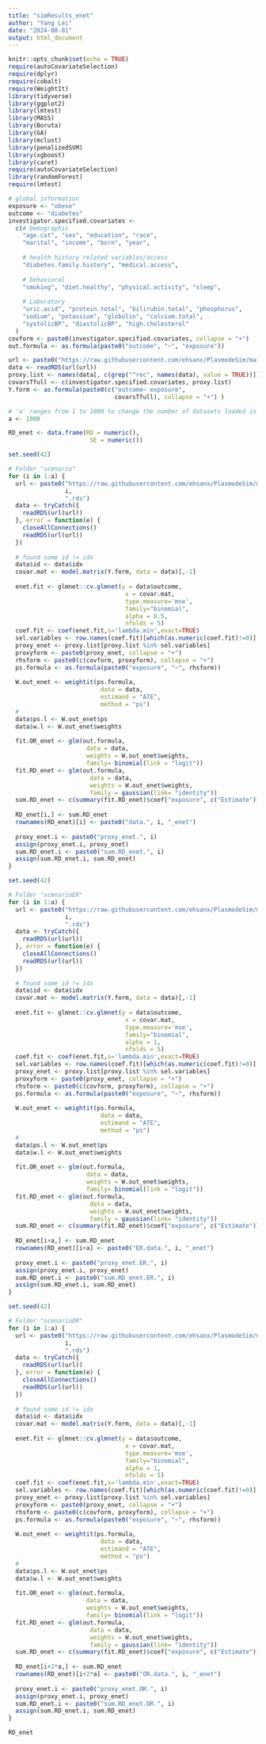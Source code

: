 ```yaml
---
title: "simResults_enet"
author: "Yang Lei"
date: "2024-08-01"
output: html_document
---
```


```r
knitr::opts_chunk$set(echo = TRUE)
require(autoCovariateSelection)
require(dplyr)
require(cobalt)
require(WeightIt)
library(tidyverse)
library(ggplot2)
library(lmtest)
library(MASS)
library(Boruta)
library(GA)
library(mclust)
library(penalizedSVM)
library(xgboost)
library(caret)
require(autoCovariateSelection)
library(randomForest)
require(lmtest)
```

```r
# global information
exposure <- "obese"
outcome <- "diabetes" 
investigator.specified.covariates <- 
  c(# Demographic
    "age.cat", "sex", "education", "race", 
    "marital", "income", "born", "year",
    
    # health history related variables/access
    "diabetes.family.history", "medical.access",
    
    # behavioral
    "smoking", "diet.healthy", "physical.activity", "sleep",
    
    # Laboratory 
    "uric.acid", "protein.total", "bilirubin.total", "phosphorus",
    "sodium", "potassium", "globulin", "calcium.total", 
    "systolicBP", "diastolicBP", "high.cholesterol"
  )
covform <- paste0(investigator.specified.covariates, collapse = "+")
out.formula <- as.formula(paste0("outcome", "~", "exposure"))

url <- paste0("https://raw.githubusercontent.com/ehsanx/PlasmodeSim/main/data/hdData/data/scenario/data_1.rds")
data <- readRDS(url(url))
proxy.list <- names(data[, c(grep("^rec", names(data), value = TRUE))])
covarsTfull <- c(investigator.specified.covariates, proxy.list)
Y.form <- as.formula(paste0(c("outcome~ exposure", 
                              covarsTfull), collapse = "+") )
```

```r
# 'a' ranges from 1 to 1000 to change the number of datasets loaded in each for-loop
a <- 1000

RD_enet <- data.frame(RD = numeric(),
                       SE = numeric())
```

```r
set.seed(42)

# Folder "scenario"
for (i in 1:a) {
  url <- paste0("https://raw.githubusercontent.com/ehsanx/PlasmodeSim/main/data/hdData/data/scenario/data_", 
                i, 
                ".rds")
  data <- tryCatch({
    readRDS(url(url))
  }, error = function(e) {
    closeAllConnections()
    readRDS(url(url))
  })
  
  # found some id != idx
  data$id <- data$idx
  covar.mat <- model.matrix(Y.form, data = data)[,-1]
  
  enet.fit <- glmnet::cv.glmnet(y = data$outcome, 
                                 x = covar.mat, 
                                 type.measure='mse',
                                 family="binomial",
                                 alpha = 0.5, 
                                 nfolds = 5)
  coef.fit <- coef(enet.fit,s='lambda.min',exact=TRUE)
  sel.variables <- row.names(coef.fit)[which(as.numeric(coef.fit)!=0)]
  proxy_enet <- proxy.list[proxy.list %in% sel.variables]
  proxyform <- paste0(proxy_enet, collapse = "+")
  rhsform <- paste0(c(covform, proxyform), collapse = "+")
  ps.formula <- as.formula(paste0("exposure", "~", rhsform))
  
  W.out_enet <- weightit(ps.formula, 
                          data = data, 
                          estimand = "ATE",
                          method = "ps")
  #
  data$ps.l <- W.out_enet$ps
  data$w.l <- W.out_enet$weights
  
  fit.OR_enet <- glm(out.formula,
                      data = data,
                      weights = W.out_enet$weights,
                      family= binomial(link = "logit"))
  fit.RD_enet <- glm(out.formula,
                       data = data,
                       weights = W.out_enet$weights,
                       family = gaussian(link= "identity"))
  sum.RD_enet <- c(summary(fit.RD_enet)$coef["exposure", c("Estimate")], sqrt(sandwich::sandwich(fit.RD_enet)[2,2]))
  
  RD_enet[i,] <- sum.RD_enet
  rownames(RD_enet)[i] <- paste0("data.", i, "_enet")
  
  proxy_enet.i <- paste0("proxy_enet.", i)
  assign(proxy_enet.i, proxy_enet)
  sum.RD_enet.i <- paste0("sum.RD_enet.", i)
  assign(sum.RD_enet.i, sum.RD_enet)
}
```
```r
set.seed(42)

# Folder "scenarioER"
for (i in 1:a) {
  url <- paste0("https://raw.githubusercontent.com/ehsanx/PlasmodeSim/main/data/hdData/data/scenarioER/data_", 
                i, 
                ".rds")
  data <- tryCatch({
    readRDS(url(url))
  }, error = function(e) {
    closeAllConnections()
    readRDS(url(url))
  })
  
  # found some id != idx
  data$id <- data$idx
  covar.mat <- model.matrix(Y.form, data = data)[,-1]
  
  enet.fit <- glmnet::cv.glmnet(y = data$outcome, 
                                 x = covar.mat, 
                                 type.measure='mse',
                                 family="binomial",
                                 alpha = 1, 
                                 nfolds = 5)
  coef.fit <- coef(enet.fit,s='lambda.min',exact=TRUE)
  sel.variables <- row.names(coef.fit)[which(as.numeric(coef.fit)!=0)]
  proxy_enet <- proxy.list[proxy.list %in% sel.variables]
  proxyform <- paste0(proxy_enet, collapse = "+")
  rhsform <- paste0(c(covform, proxyform), collapse = "+")
  ps.formula <- as.formula(paste0("exposure", "~", rhsform))
  
  W.out_enet <- weightit(ps.formula, 
                          data = data, 
                          estimand = "ATE",
                          method = "ps")
  #
  data$ps.l <- W.out_enet$ps
  data$w.l <- W.out_enet$weights
  
  fit.OR_enet <- glm(out.formula,
                      data = data,
                      weights = W.out_enet$weights,
                      family= binomial(link = "logit"))
  fit.RD_enet <- glm(out.formula,
                       data = data,
                       weights = W.out_enet$weights,
                       family = gaussian(link= "identity"))
  sum.RD_enet <- c(summary(fit.RD_enet)$coef["exposure", c("Estimate")], sqrt(sandwich::sandwich(fit.RD_enet)[2,2]))
  
  RD_enet[i+a,] <- sum.RD_enet
  rownames(RD_enet)[i+a] <- paste0("ER.data.", i, "_enet")
  
  proxy_enet.i <- paste0("proxy_enet.ER.", i)
  assign(proxy_enet.i, proxy_enet)
  sum.RD_enet.i <- paste0("sum.RD_enet.ER.", i)
  assign(sum.RD_enet.i, sum.RD_enet)
}
```

```r
set.seed(42)

# Folder "scenarioOR"
for (i in 1:a) {
  url <- paste0("https://raw.githubusercontent.com/ehsanx/PlasmodeSim/main/data/hdData/data/scenarioOR/data_", 
                i, 
                ".rds")
  data <- tryCatch({
    readRDS(url(url))
  }, error = function(e) {
    closeAllConnections()
    readRDS(url(url))
  })
  
  # found some id != idx
  data$id <- data$idx
  covar.mat <- model.matrix(Y.form, data = data)[,-1]
  
  enet.fit <- glmnet::cv.glmnet(y = data$outcome, 
                                 x = covar.mat, 
                                 type.measure='mse',
                                 family="binomial",
                                 alpha = 1, 
                                 nfolds = 5)
  coef.fit <- coef(enet.fit,s='lambda.min',exact=TRUE)
  sel.variables <- row.names(coef.fit)[which(as.numeric(coef.fit)!=0)]
  proxy_enet <- proxy.list[proxy.list %in% sel.variables]
  proxyform <- paste0(proxy_enet, collapse = "+")
  rhsform <- paste0(c(covform, proxyform), collapse = "+")
  ps.formula <- as.formula(paste0("exposure", "~", rhsform))
  
  W.out_enet <- weightit(ps.formula, 
                          data = data, 
                          estimand = "ATE",
                          method = "ps")
  #
  data$ps.l <- W.out_enet$ps
  data$w.l <- W.out_enet$weights
  
  fit.OR_enet <- glm(out.formula,
                      data = data,
                      weights = W.out_enet$weights,
                      family= binomial(link = "logit"))
  fit.RD_enet <- glm(out.formula,
                       data = data,
                       weights = W.out_enet$weights,
                       family = gaussian(link= "identity"))
  sum.RD_enet <- c(summary(fit.RD_enet)$coef["exposure", c("Estimate")], sqrt(sandwich::sandwich(fit.RD_enet)[2,2]))
  
  RD_enet[i+2*a,] <- sum.RD_enet
  rownames(RD_enet)[i+2*a] <- paste0("OR.data.", i, "_enet")
  
  proxy_enet.i <- paste0("proxy_enet.OR.", i)
  assign(proxy_enet.i, proxy_enet)
  sum.RD_enet.i <- paste0("sum.RD_enet.OR.", i)
  assign(sum.RD_enet.i, sum.RD_enet)
}
```


```r
RD_enet
```